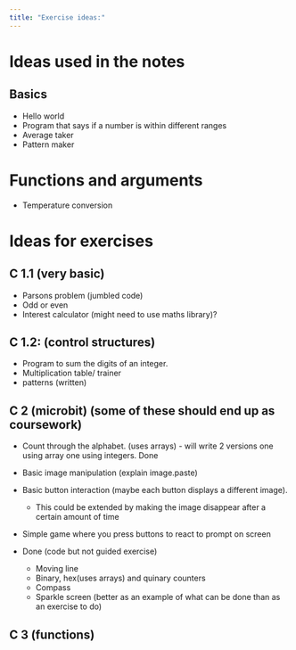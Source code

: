 ```yaml
---
title: "Exercise ideas:"
---
```


# Ideas used in the notes
## Basics
- Hello world
- Program that says if a number is within different ranges
- Average taker
- Pattern maker

# Functions and arguments
- Temperature conversion

# Ideas for exercises
## C 1.1 (very basic)
- Parsons problem (jumbled code)
- Odd or even
- Interest calculator (might need to use maths library)?

## C 1.2: (control structures)
- Program to sum the digits of an integer.
- Multiplication table/ trainer
- patterns (written)

## C 2 (microbit) (some of these should end up as coursework)
- Count through the alphabet. (uses arrays) - will write 2 versions one using array one using integers. Done
- Basic image manipulation (explain image.paste)
- Basic button interaction (maybe each button displays a different image).
    - This could be extended by making the image disappear after a certain amount of time
- Simple game where you press buttons to react to prompt on screen

- Done (code but not guided exercise)
    - Moving line
    - Binary, hex(uses arrays) and quinary counters
    - Compass
    - Sparkle screen (better as an example of what can be done than as an exercise to do)

## C 3 (functions)

